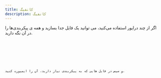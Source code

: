 ```yaml
---
title: کانفیگ
description: کانفیگ
---
```



اگر از چند درایور استفاده می‌کنید، می توانید یک فایل جدا بسازید و همه ی پیکربندی‌ها را در آن نگه دارید.

<Tabs>
  <TabItem value="javascript" label="JavaScript">
    <Code code={configSnippets.js} lang="js" />
  </TabItem>
  <TabItem value="typescript" label="TypeScript" default>
    <Code code={configSnippets.ts} lang="ts" />
  </TabItem>
</Tabs>

و سپس در فایل هایی که به پیکربندی نیاز دارید، آن را ایمپورت کنید.
